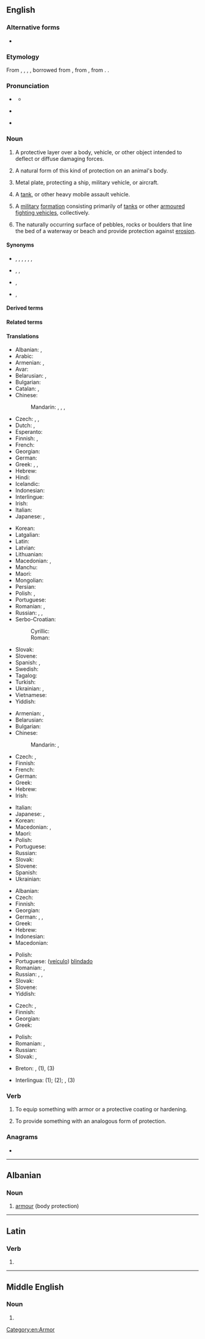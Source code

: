 {{also|Armor}}
==English==
{{wikipedia|armour|armor}}

===Alternative forms===
* {{l|en|armour}} {{qualifier|British|Canadian|Australian}}

===Etymology===
From {{inh|en|enm|armure}}, {{m|enm|armour}}, {{m|enm|armor}}, {{m|enm|armeure}}, borrowed from {{bor|en|xno|armure}}, from {{der|en|fro|armeüre}}, from {{der|en|la|armātūra}}. {{doublet|en|armure}}.

===Pronunciation===
* {{a|US}} {{IPA|/ˈɑːɹ.mɚ/|lang=en}}
** {{audio|en-us-armor.ogg|Audio (US)|lang=en}}
* {{a|UK}} {{IPA|/ˈɑː.mə/|lang=en}}
* {{rhymes|ɑː(ɹ)mə(ɹ)|lang=en}}

===Noun===
{{en-noun|~}} {{tcx|chiefly|_|American spelling|lang=en}}

# {{lb|en|uncountable}} A protective layer over a body, vehicle, or other object intended to deflect or diffuse damaging forces.
# {{lb|en|uncountable}} A natural form of this kind of protection on an animal's body.
# {{lb|en|uncountable}} Metal plate, protecting a ship, military vehicle, or aircraft.
# {{lb|en|countable}} A [[tank]], or other heavy mobile assault vehicle.
# {{lb|en|military|uncountable}} A [[military]] [[formation]] consisting primarily of [[tanks]] or other [[armoured fighting vehicles]], collectively.
# {{lb|en|hydrology|uncountable}} The naturally occurring surface of pebbles, rocks or boulders that line the bed of a waterway or beach and provide protection against [[erosion]].

====Synonyms====
* {{sense|body armour}} {{l|en|body armour}}, {{l|en|body armor}}, {{l|en|mail}}, {{l|en|chain mail}}, {{l|en|plate}}, {{l|en|suit of armour}}, {{l|en|suit of armor}}
* {{sense|animal}} {{l|en|horn}}, {{l|en|carapace}}, {{l|en|chitin}}
* {{sense|metal plate}} {{l|en|armour plate}}, {{l|en|armor plate}}
* {{sense|military}} {{l|en|mechanized}}, {{l|en|cavalry}}

====Derived terms====
{{der4|en|title=Terms derived from ''armour'' (noun)|appliqué armour|composite armour|armour-plated|armour plating|armoury|spaced armour|stand-off armour|suit of armour|reactive armour|explosive reactive armour}}

====Related terms====
{{rel4|en|arm|arms|armament|armaments|armure}}

====Translations====
{{trans-top|protective layer over a body, vehicle, or other object intended to deflect or diffuse damaging forces}}
* Albanian: {{t+|sq|armor}}, {{t+|sq|parzmore}}
* Arabic: {{t|ar|دِرْع|m}}
* Armenian: {{t+|hy|զրահ}}, {{t+|hy|պատյան}}
* Avar: {{t|av|йарагъ-матахӏ}}
* Belarusian: {{t|be|браня́|f}}, {{t|be|даспе́хі|m-p}}
* Bulgarian: {{t+|bg|броня́|f}}
* Catalan: {{t+|ca|arnès|m}}, {{t+|ca|armadura|f}}
* Chinese:
*: Mandarin: {{t+|cmn|盔甲|tr=kuījiǎ}}, {{t+|cmn|鐵甲}}, {{t+|cmn|铁甲|tr=tiějiǎ}}, {{t+|cmn|鎧甲|tr=kǎijiǎ}}
* Czech: {{t+|cs|brnění|n}}, {{t+|cs|zbroj|f}}, {{t|cs|pancíř|m}}
* Dutch: {{t+|nl|pantser|n}}, {{t+|nl|harnas|n}}
* Esperanto: {{t+|eo|kiraso}}
* Finnish: {{t+|fi|haarniska}}, {{t+|fi|panssari}}
* French: {{t+|fr|armure|f}}
* Georgian: {{t|ka|აბჯარი}}
* German: {{t+|de|Rüstung|f}}
* Greek: {{t+|el|θωράκιση|f}}, {{t+|el|πανοπλία|f}}, {{t+|el|οπλισμός|m}}
* Hebrew: {{t+|he|שִׁרְיוֹן|m|tr=shiryon}}
* Hindi: {{t+|hi|कवच|m|tr=kavaca}}
* Icelandic: {{t+|is|brynja|m}}
* Indonesian: {{t+|id|zirah}}
* Interlingue: {{t|ie|armatura}}
* Irish: {{t|ga|armúr|m}}
* Italian: {{t+|it|armatura|f}}
* Japanese: {{t+|ja|鎧|tr=yoroi}}, {{t|ja|装甲|tr=sōkō}}
{{trans-mid}}
* Korean: {{t+|ko|갑옷}}
* Latgalian: {{t|ltg|brūne}}
* Latin: {{t|la|armātūra}}
* Latvian: {{t|lv|bruņas|p}}
* Lithuanian: {{t|lt|šarvai}}
* Macedonian: {{t|mk|оклоп|m}}, {{t|mk|панцир|m}}
* Manchu: {{t|mnc|ᡠᡴᠰᡳᠨ}}
* Maori: {{t|mi|pākai}}
* Mongolian: {{t+|mn|хуяг}}
* Persian: {{t+|fa|زره|tr=zereh}}
* Polish: {{t+|pl|zbroja|f}}, {{t+|pl|pancerz|m}}
* Portuguese: {{t+|pt|armadura|f}}
* Romanian: {{t+|ro|armură|f}}, {{t+|ro|blindaj|n}}
* Russian: {{t+|ru|броня́|f}}, {{t+|ru|ла́ты|f-p}}, {{t+|ru|доспех|m-p|alt=доспе́хи}}
* Serbo-Croatian:
*: Cyrillic: {{t|sh|о̀клоп|m}}
*: Roman: {{t+|sh|òklop|m}}
* Slovak: {{t|sk|brnenie|n}}
* Slovene: {{t+|sl|oklep|m}}
* Spanish: {{t+|es|armadura|f}}, {{t|es|blindaje|m}}
* Swedish: {{t+|sv|rustning|c}}
* Tagalog: {{t|tl|baluti}}
* Turkish: {{t+|tr|zırh}}
* Ukrainian: {{t+|uk|броня́|f}}, {{t|uk|ла́ти|f-p}}
* Vietnamese: {{t+|vi|áo giáp}}
* Yiddish: {{t|yi|פּאַנצער|m}}
{{trans-bottom}}

{{trans-top|natural form of this kind of protection on an animal's body}}
* Armenian: {{t+|hy|զրահ}}, {{t+|hy|պատյան}}
* Belarusian: {{t|be|па́нцыр|m}}
* Bulgarian: {{t|bg|защитна обвивка|f}}
* Chinese:
*: Mandarin: {{t+|cmn|鎧甲}}, {{t+|cmn|铠甲|tr=kǎijiǎ}}
* Czech: {{t+|cs|krunýř|m}}, {{qualifier|colloquially}} {{t|cs|pancíř|m}}
* Finnish: {{t+|fi|panssari}}
* French: {{t+|fr|cuirasse|f}}
* German: {{t|de|Panzerung|f}}
* Greek: {{t+|el|θωράκιση|f}}
* Hebrew: {{t+|he|שִׁרְיוֹן|m|tr=shiryon}}
* Irish: {{t|ga|armúr|m}}
{{trans-mid}}
* Italian: {{t+|it|corazza}}
* Japanese: {{t+|ja|鎧|tr=yoroi}}, {{t|ja|装甲|tr=sōkō}}
* Korean: {{t+|ko|철갑}}
* Macedonian: {{t|mk|оклоп|m}}, {{t|mk|школка|f}}
* Maori: {{t|mi|pākai}}
* Polish: {{t+|pl|pancerz|m}}
* Portuguese: {{t+|pt|couraça|f}}
* Russian: {{t+|ru|па́нцирь|m}}
* Slovak: {{t|sk|pancier|m}}
* Slovene: {{t+|sl|oklep|m}}
* Spanish: {{t+|es|coraza|f}}
* Ukrainian: {{t|uk|па́нцир|m}}
{{trans-bottom}}

{{trans-see|tank}}

{{trans-top|other heavy mobile assault vehicle}}
* Albanian: {{t+|sq|koracë}}
* Czech: {{t|cs|obrněné vozidlo|n}}
* Finnish: {{t+|fi|panssariajoneuvo}}
* Georgian: {{t|ka|ჯავშან-ტექნიკა}}
* German: {{t|de|Panzerung|f}}, {{t+|de|Panzer|m}}, {{t|de|Panzerkraftwagen}}
* Greek: {{t+|el|τεθωρακισμένο|n}}
* Hebrew: {{t|he|משוריין|m|tr=meshuryan}}
* Indonesian: {{t|id|lapis baja}}
* Macedonian: {{t|mk|оклоп|m}}
{{trans-mid}}
* Polish: {{t|pl|pojazd opancerzony|m}}
* Portuguese: ([[veículo]]) [[blindado]] {{g|m}}
* Romanian: {{t|ro|[[vehicul]] [[blindat]]|n}}, {{t+|ro|blindat|n}}
* Russian: {{t|ru|боева́я брони́рованная маши́на|f}}, {{t|ru|ББМ|f}}, {{t+|ru|бронетранспортёр|m}} {{qualifier|armoured personnel carrier}}
* Slovak: {{t|sk|obrnené vozidlo|n}}
* Slovene: {{t|sl|oklepnik|m}}
* Yiddish: {{t|yi|פּאַנצער|m}}
{{trans-bottom}}

{{trans-top|military formation consisting primarily of tanks}}
* Czech: {{t|cs|obrněné vojsko|n}}, {{t|cs|obrněná vojska|p}}
* Finnish: {{t|fi|panssarijoukot|p}}
* Georgian: {{t|ka|ჯავშან-ტექნიკა}}
* Greek: {{t+|el|τεθωρακισμένα|n-p}}
{{trans-mid}}
* Polish: {{t|pl|wojska pancerne|p}}
* Romanian: {{t|ro|[[unitate]] [[blindată]]|f}}, {{t|ro|[[trupe]] [[blindate]]|f-p}}
* Russian: {{t|ru|бронета́нковые войска́|n-p}}
* Slovak: {{t|sk|obrnené vojsko|n}}, {{t|sk|obrnené vojská|p}}
{{trans-bottom}}

{{checktrans-top}}
* Breton: {{t+check|br|houarnwisk|m}}, {{t-check|br|hobregon|m}} (1), {{t-check|br|[[karbed]] [[houarnet]]}} (3)
{{trans-mid}}
* Interlingua: {{t-check|ia|armatura}} (1); {{t-check|ia|cuirasse}} (2); {{t-check|ia|[[vehiculo]] [[blindate]]}}, {{t-check|ia|blindato}} (3)
{{trans-bottom}}

===Verb===
{{en-verb}}

# {{lb|en|transitive}} To equip something with armor or a protective coating or hardening.
# {{lb|en|transitive}} To provide something with an analogous form of protection.

===Anagrams===
* {{anagrams|en|a=amorr|Marro|Morra|maror|morra}}

[[Category:en:Armor]]

----

==Albanian==

===Noun===
{{head|sq|noun}}

# [[armour]] (body protection)

{{tbot entry|Albanian|armour|2009|November|sq}}

----

==Latin==

===Verb===
{{la-verb-form|armor}}

# {{inflection of|armō||1|s|pres|pasv|indc|lang=la}}

----

==Middle English==

===Noun===
{{head|enm|noun}}

# {{alternative form of|armure|lang=enm}}